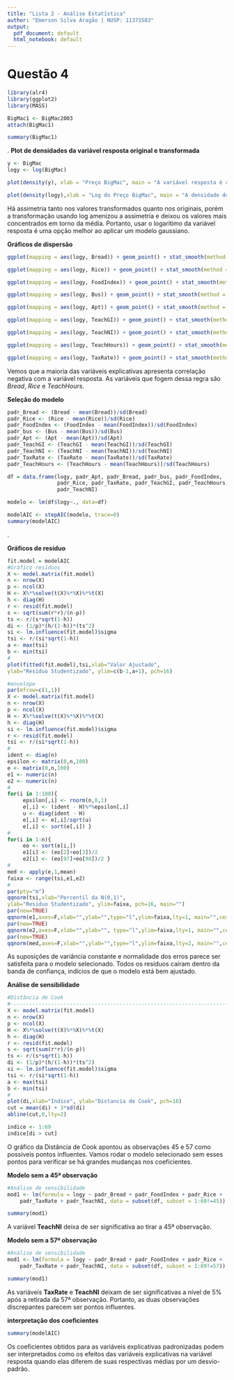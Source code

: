 ```yaml
---
title: "Lista 2 - Análise Estatística"
author: "Emerson Silva Aragão | NUSP: 11371583"
output:
  pdf_document: default
  html_notebook: default
---
```


# Questão 4
```r
library(alr4)
library(ggplot2)
library(MASS)

BigMac1 <- BigMac2003
attach(BigMac1)
```

```r
summary(BigMac1)
```
.  \newline 
**Plot de densidades da variável resposta original e transformada**
```r
y <- BigMac
logy <- log(BigMac)

plot(density(y), xlab = "Preço BigMac", main = "A variável resposta é assimétrica a direita", cex.main = 0.97)

plot(density(logy),xlab = "Log do Preço BigMac", main = "A densidade do logaritmo da variável resposta ainda é \nlevemente assimétrica", cex.main = 0.97)
```
Há assimetria tanto nos valores transformados quanto nos originais, porém a transformação usando log amenizou a assimetria e deixou os valores mais concentrados em torno da média. Portanto, usar o logaritimo da variável resposta é uma opção melhor ao aplicar um modelo gaussiano. 

**Gráficos de dispersão** 
```r
ggplot(mapping = aes(logy, Bread)) + geom_point() + stat_smooth(method = "lm", formula = y~poly(x, 3), se=F)+ xlab("Log BigMac") + ggtitle( "Relação quase linear entre log do preço do BigMac e preço do pão")

ggplot(mapping = aes(logy, Rice)) + geom_point() + stat_smooth(method = "lm", formula = y~poly(x, 3), se=F)+ xlab("Log BigMac") + ggtitle("Relação quadrática entre o log do preço do BigMac e preço o arroz")
```

```r
ggplot(mapping = aes(logy, FoodIndex)) + geom_point() + stat_smooth(method = "lm", formula = y~poly(x, 3), se=F)+ xlab("Log BigMac") + ggtitle( "Relação quadrática entre o log do preço do BigMac e o índice  \nde preços de alimentos")

ggplot(mapping = aes(logy, Bus)) + geom_point() + stat_smooth(method = "lm", formula = y~poly(x, 3), se=F)+ xlab("Log BigMac") + ggtitle( "Relação quadrática entre o log do preço do BigMac e o \npreço da passagem de ônibus")
```

```r
ggplot(mapping = aes(logy, Apt)) + geom_point() + stat_smooth(method = "lm", formula = y~poly(x, 3), se=F)+ xlab("Log BigMac") + ggtitle( "Relação quadrática entre o log do preço do BigMac e o valor do aluguel")

ggplot(mapping = aes(logy, TeachGI)) + geom_point() + stat_smooth(method = "lm", formula = y~poly(x, 3), se=F)+ xlab("Log BigMac") + ggtitle( "Relação quadrática entre o log do preço do BigMac e o salário bruto \nde um professor do ensino fundamental")
```
```r
ggplot(mapping = aes(logy, TeachNI)) + geom_point() + stat_smooth(method = "lm", formula = y~poly(x, 3), se=F)+ xlab("Log BigMac") + ggtitle( "Relação quadrática entre o log do preço do BigMac e \no salário liquido de um professor do ensino fundamental")

ggplot(mapping = aes(logy, TeachHours)) + geom_point() + stat_smooth(method = "lm", formula = y~poly(x, 3), se=F)+ xlab("Log BigMac") + ggtitle( "Relação fraca entre o Log do preço do BigMac e a \ncarga horária de um professor do ensino fundamental")
```
```r
ggplot(mapping = aes(logy, TaxRate)) + geom_point() + stat_smooth(method = "lm", formula = y~poly(x, 3), se=F)+ xlab("Log BigMac") + ggtitle( "Relação cúbica fraca entre o log do preço do BigMac e o imposto \npago por um professor do ensino fundamental")
```

Vemos que a maioria das variáveis explicatívas apresenta correlação negativa com a variável resposta. As variáveis que fogem dessa regra são *Bread*, *Rice* e *TeachHours*. \newline


**Seleção do modelo**
```r
padr_Bread <- (Bread - mean(Bread))/sd(Bread)
padr_Rice <- (Rice - mean(Rice))/sd(Rice)
padr_FoodIndex <- (FoodIndex - mean(FoodIndex))/sd(FoodIndex)
padr_bus <- (Bus - mean(Bus))/sd(Bus)
padr_Apt <- (Apt - mean(Apt))/sd(Apt)
padr_TeachGI <- (TeachGI - mean(TeachGI))/sd(TeachGI)
padr_TeachNI <- (TeachNI - mean(TeachNI))/sd(TeachNI)
padr_TaxRate <- (TaxRate - mean(TaxRate))/sd(TaxRate)
padr_TeachHours <- (TeachHours - mean(TeachHours))/sd(TeachHours)

df = data.frame(logy, padr_Apt, padr_Bread, padr_bus, padr_FoodIndex,
                padr_Rice, padr_TaxRate, padr_TeachGI, padr_TeachHours,
                padr_TeachNI)
```




```r
modelo <- lm(df$logy~., data=df)

modelAIC <- stepAIC(modelo, trace=0)
summary(modelAIC)
```
.\newline 

**Gráficos de resíduo**


```r
fit.model = modelAIC
#Gráfico resíduos
X <- model.matrix(fit.model)
n <- nrow(X)
p <- ncol(X)
H <- X%*%solve(t(X)%*%X)%*%t(X)
h <- diag(H)
r <- resid(fit.model)
s <- sqrt(sum(r*r)/(n-p))
ts <- r/(s*sqrt(1-h))
di <- (1/p)*(h/(1-h))*(ts^2)
si <- lm.influence(fit.model)$sigma
tsi <- r/(si*sqrt(1-h))
a <- max(tsi)
b <- min(tsi)
#
plot(fitted(fit.model),tsi,xlab="Valor Ajustado", 
ylab="Residuo Studentizado", ylim=c(b-1,a+1), pch=16)

#envelope
par(mfrow=c(1,1))
X <- model.matrix(fit.model)
n <- nrow(X)
p <- ncol(X)
H <- X%*%solve(t(X)%*%X)%*%t(X)
h <- diag(H)
si <- lm.influence(fit.model)$sigma
r <- resid(fit.model)
tsi <- r/(si*sqrt(1-h))
#
ident <- diag(n)
epsilon <- matrix(0,n,100)
e <- matrix(0,n,100)
e1 <- numeric(n)
e2 <- numeric(n)
#
for(i in 1:100){
     epsilon[,i] <- rnorm(n,0,1)
     e[,i] <- (ident - H)%*%epsilon[,i]
     u <- diag(ident - H)
     e[,i] <- e[,i]/sqrt(u)
     e[,i] <- sort(e[,i]) }
#
for(i in 1:n){
     eo <- sort(e[i,])
     e1[i] <- (eo[2]+eo[3])/2
     e2[i] <- (eo[97]+eo[98])/2 }
#
med <- apply(e,1,mean)
faixa <- range(tsi,e1,e2)
#
par(pty="m")
qqnorm(tsi,xlab="Percentil da N(0,1)",
ylab="Residuo Studentizado", ylim=faixa, pch=16, main="")
par(new=TRUE)
qqnorm(e1,axes=F,xlab="",ylab="",type="l",ylim=faixa,lty=1, main="",cex=1)
par(new=TRUE)
qqnorm(e2,axes=F,xlab="",ylab="", type="l",ylim=faixa,lty=1, main="",cex=1)
par(new=TRUE)
qqnorm(med,axes=F,xlab="",ylab="",type="l",ylim=faixa,lty=2, main="",cex=1)
```

As suposições de variância constante e normalidade dos erros parece ser satisfeita para o modelo selecionado. Todos os resíduos caíram dentro da banda de confiança, indícios de que o modelo está bem ajustado. \newline

**Análise de sensibilidade**

```r
#Distância de Cook
#-----------------------------------------------------------------------#
X <- model.matrix(fit.model)
n <- nrow(X)
p <- ncol(X)
H <- X%*%solve(t(X)%*%X)%*%t(X)
h <- diag(H)
r <- resid(fit.model)
s <- sqrt(sum(r*r)/(n-p))
ts <- r/(s*sqrt(1-h))
di <- (1/p)*(h/(1-h))*(ts^2)
si <- lm.influence(fit.model)$sigma
tsi <- r/(si*sqrt(1-h))
a <- max(tsi)
b <- min(tsi)
#
plot(di,xlab="Indice", ylab="Distancia de Cook", pch=16)
cut = mean(di) + 3*sd(di)
abline(cut,0,lty=2)

indice <- 1:69
indice[di > cut]
```

O gráfico da Distância de Cook apontou as observações 45 e 57 como possíveis pontos influentes. Vamos rodar o modelo selecionado sem esses pontos para verificar se há grandes mudanças nos coeficientes.

**Modelo sem a 45ª observação**
```r
#Análise de sensibilidade
mod1 <- lm(formula = logy ~ padr_Bread + padr_FoodIndex + padr_Rice + 
    padr_TaxRate + padr_TeachNI, data = subset(df, subset = 1:69!=45))

summary(mod1)
```

A variável **TeachNI** deixa de ser significativa ao tirar a 45ª observação. \newline

**Modelo sem a 57ª observação**
```r
#Análise de sensibilidade
mod1 <- lm(formula = logy ~ padr_Bread + padr_FoodIndex + padr_Rice + 
    padr_TaxRate + padr_TeachNI, data = subset(df, subset = 1:69!=57))

summary(mod1)
```

As variáveis **TaxRate** e **TeachNI** deixam de ser significativas a nível de 5% após a retirada da 57ª observação. Portanto, as duas observações discrepantes parecem ser pontos influentes. \newline

**interpretação dos coeficientes**
```r
summary(modelAIC)
```

Os coeficientes obtidos para as variáveis explicatívas padronizadas podem ser interpretados como os efeitos das variáveis explicativas na variável resposta quando elas diferem de suas respectivas médias por um desvio-padrão. 



